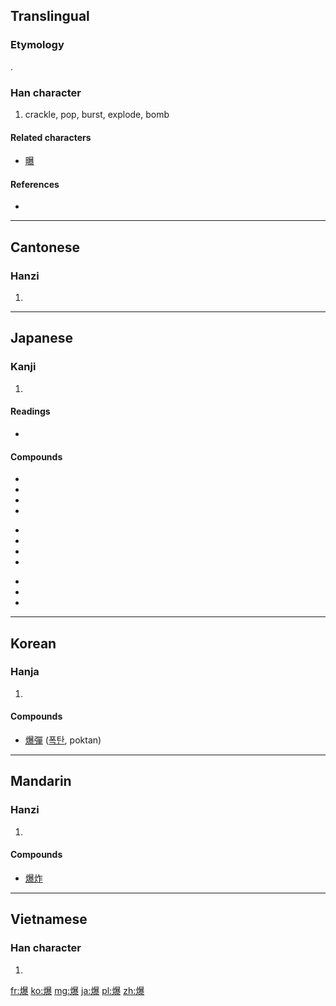 ==Translingual==

===Etymology===
{{Han compound|火|暴|ls=psc|c1=s|c2=p}}.

===Han character===
{{Han char|rn=86|rad=火|as=15|sn=19|four=9683<sub>2</sub>|canj=火日廿水 (FATE)|ids=⿰[[火]][[暴]]}}

# crackle, pop, burst, explode, bomb

====Related characters====
* [[曝]]

====References====
* {{Han ref|kx=0686.160|dkj=19540|dj=1099.030|hdz=32245.110|uh=7206|ud=29190|bh=C37A|bd=50042}}

----

==Cantonese==

===Hanzi===
{{yue-hanzi|jyut=[[baau3]]|y=baau3}}

# {{defn|lang=yue|sort=火15}}

----

==Japanese==

===Kanji===
{{ja-kanji|grade=c|rs=火15}}

# {{defn|lang=ja|sort=火15}}

====Readings====
* {{ja-readings|on=[[ばく]] (baku)|kun=[[さける]] (sakeru), [[やく]] (yaku)}}

====Compounds====
{{top3}}
*{{l|ja|sc=Jpan|爆発|tr=ばくはつ, bakuhatsu}}
*{{l|ja|sc=Jpan|爆発的|tr=ばくはつてきな, bakuhatsuteki}}
*{{l|ja|sc=Jpan|爆薬|tr=ばくやく, bakuyaku}}
*{{l|ja|sc=Jpan|空爆|tr=くうばく, kūbaku}}
{{mid3}}
*{{l|ja|sc=Jpan|爆弾|tr=ばくだん, bakudan}}
*{{l|ja|sc=Jpan|水爆|tr=すいばく, suibaku}}
*{{l|ja|sc=Jpan|原爆|tr=げんばく, genbaku}}
*{{l|ja|sc=Jpan|原水爆|tr=げんすいばく, gensuibaku}}
{{mid3}}
*{{l|ja|sc=Jpan|被爆|tr=ひばく, hibaku}}
*{{l|ja|sc=Jpan|爆殺|tr=ばくさつ, bakusatsu}}
*{{l|ja|sc=Jpan|爆死|tr=ばくし, bakushi}}
{{bottom}}

----

==Korean==

===Hanja===
{{ko-hanja|hangeul=[[폭]], [[박]]|eumhun=|rv=pok, bak|mr=p'ok, pak|y=phok, pak}}

# {{defn|lang=ko|sort=火15}}

====Compounds====
* [[爆彈]] ([[폭탄]], poktan)

----

==Mandarin==

===Hanzi===
{{cmn-hanzi|pin=[[bào]] ([[bao4]])|wg=pao<sup>4</sup>}}

# {{defn|lang=cmn|sort=火15}}

====Compounds====
* [[爆炸]]

----

==Vietnamese==

===Han character===
{{vi-hantu|[[bạo]]|rs=火15}}

# {{defn|lang=vi|sort=火15}}

[[fr:爆]]
[[ko:爆]]
[[mg:爆]]
[[ja:爆]]
[[pl:爆]]
[[zh:爆]]